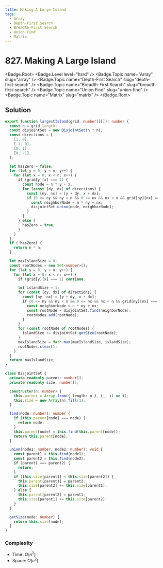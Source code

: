 ```yaml
---
title: Making A Large Island
tags:
  - Array
  - Depth-First Search
  - Breadth-First Search
  - Union Find
  - Matrix
---
```


# 827. Making A Large Island

<Badge.Root>
  <Badge.Level level="hard" />
  <Badge.Topic name="Array" slug="array" />
  <Badge.Topic name="Depth-First Search" slug="depth-first-search" />
  <Badge.Topic name="Breadth-First Search" slug="breadth-first-search" />
  <Badge.Topic name="Union Find" slug="union-find" />
  <Badge.Topic name="Matrix" slug="matrix" />
</Badge.Root>

## Solution

```typescript filename="solution.ts" copy
export function largestIsland(grid: number[][]): number {
  const n = grid.length;
  const disjointSet = new DisjointSet(n * n);
  const directions = [
    [1, 0],
    [-1, 0],
    [0, 1],
    [0, -1],
  ];

  let hasZero = false;
  for (let y = 0; y < n; y++) {
    for (let x = 0; x < n; x++) {
      if (grid[y][x] === 1) {
        const node = n * y + x;
        for (const [dy, dx] of directions) {
          const [ny, nx] = [y + dy, x + dx];
          if (0 <= ny && ny < n && 0 <= nx && nx < n && grid[ny][nx] === 1) {
            const neighborNode = n * ny + nx;
            disjointSet.union(node, neighborNode);
          }
        }
      } else {
        hasZero = true;
      }
    }
  }
  if (!hasZero) {
    return n * n;
  }

  let maxIslandSize = 0;
  const rootNodes = new Set<number>();
  for (let y = 0; y < n; y++) {
    for (let x = 0; x < n; x++) {
      if (grid[y][x] === 1) continue;

      let islandSize = 1;
      for (const [dy, dx] of directions) {
        const [ny, nx] = [y + dy, x + dx];
        if (0 <= ny && ny < n && 0 <= nx && nx < n && grid[ny][nx] === 1) {
          const neighborNode = n * ny + nx;
          const rootNode = disjointSet.find(neighborNode);
          rootNodes.add(rootNode);
        }
      }
      for (const rootNode of rootNodes) {
        islandSize += disjointSet.getSize(rootNode);
      }
      maxIslandSize = Math.max(maxIslandSize, islandSize);
      rootNodes.clear();
    }
  }
  return maxIslandSize;
}

class DisjointSet {
  private readonly parent: number[];
  private readonly size: number[];

  constructor(n: number) {
    this.parent = Array.from({ length: n }, (_, i) => i);
    this.size = new Array(n).fill(1);
  }

  find(node: number): number {
    if (this.parent[node] === node) {
      return node;
    }
    this.parent[node] = this.find(this.parent[node]);
    return this.parent[node];
  }

  union(node1: number, node2: number): void {
    const parent1 = this.find(node1);
    const parent2 = this.find(node2);
    if (parent1 === parent2) {
      return;
    }
    if (this.size[parent1] < this.size[parent2]) {
      this.parent[parent1] = parent2;
      this.size[parent2] += this.size[parent1];
    } else {
      this.parent[parent2] = parent1;
      this.size[parent1] += this.size[parent2];
    }
  }

  getSize(node: number) {
    return this.size[node];
  }
}
```

### Complexity

- Time: $O(n^2)$
- Space: $O(n^2)$

<ProblemLink
  codingSite="leetcode"
  href="https://leetcode.com/problems/making-a-large-island"
  title="Making A Large Island"
/>
